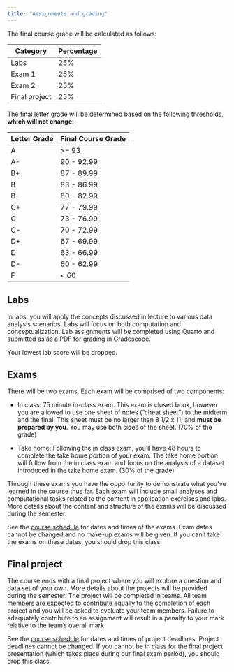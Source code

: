 ```yaml
---
title: "Assignments and grading"
---
```


The final course grade will be calculated as follows:

| Category      | Percentage |
|---------------|------------|
| Labs          | 25%        |
| Exam 1        | 25%        |
| Exam 2        | 25%        |
| Final project | 25%        |

The final letter grade will be determined based on the following thresholds, **which will not change**:

| Letter Grade | Final Course Grade |
|--------------|--------------------|
| A            | \>= 93             |
| A-           | 90 - 92.99         |
| B+           | 87 - 89.99         |
| B            | 83 - 86.99         |
| B-           | 80 - 82.99         |
| C+           | 77 - 79.99         |
| C            | 73 - 76.99         |
| C-           | 70 - 72.99         |
| D+           | 67 - 69.99         |
| D            | 63 - 66.99         |
| D-           | 60 - 62.99         |
| F            | \< 60              |

## Labs

In labs, you will apply the concepts discussed in lecture to various data analysis scenarios. Labs will focus on both computation and conceptualization. Lab assignments will be completed using Quarto and submitted as as a PDF for grading in Gradescope.

::: callout-note
Your lowest lab score will be dropped.
:::

## Exams

There will be two exams. Each exam will be comprised of two components:

-   In class: 75 minute in-class exam. This exam is closed book, however you are allowed to use one sheet of notes ("cheat sheet") to the midterm and the final. This sheet must be no larger than 8 1/2 x 11, and **must be prepared by you**. You may use both sides of the sheet. (70% of the grade)

-   Take home: Following the in class exam, you'll have 48 hours to complete the take home portion of your exam. The take home portion will follow from the in class exam and focus on the analysis of a dataset introduced in the take home exam. (30% of the grade)

Through these exams you have the opportunity to demonstrate what you've learned in the course thus far. Each exam will include small analyses and computational tasks related to the content in application exercises and labs. More details about the content and structure of the exams will be discussed during the semester.

See the [course schedule](https://sta101-f24.github.io/) for dates and times of the exams. Exam dates cannot be changed and no make-up exams will be given. If you can't take the exams on these dates, you should drop this class.

## Final project

The course ends with a final project where you will explore a question and data set of your own. More details about the projects will be provided during the semester. The project will be completed in teams. All team members are expected to contribute equally to the completion of each project and you will be asked to evaluate your team members. Failure to adequately contribute to an assignment will result in a penalty to your mark relative to the team's overall mark.

See the [course schedule](https://sta101-f24.github.io/) for dates and times of project deadlines. Project deadlines cannot be changed. If you cannot be in class for the final project presentation (which takes place during our final exam period), you should drop this class.
